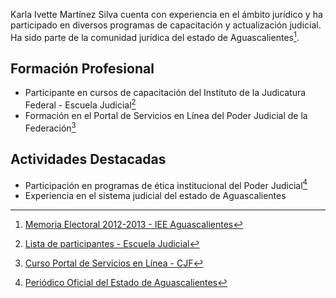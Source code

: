 Karla Ivette Martínez Silva cuenta con experiencia en el ámbito jurídico y ha participado en diversos programas de capacitación y actualización judicial. Ha sido parte de la comunidad jurídica del estado de Aguascalientes[^1].

## Formación Profesional

- Participante en cursos de capacitación del Instituto de la Judicatura Federal - Escuela Judicial[^2]
- Formación en el Portal de Servicios en Línea del Poder Judicial de la Federación[^3]

## Actividades Destacadas

- Participación en programas de ética institucional del Poder Judicial[^4]
- Experiencia en el sistema judicial del estado de Aguascalientes

[^1]: [Memoria Electoral 2012-2013 - IEE Aguascalientes](https://www.ieeags.mx/media/publicaciones-productos/Memoria%20Electoral%202012-2013/memoria_2012_2013.pdf)

[^2]: [Lista de participantes - Escuela Judicial](https://escuelajudicial.cjf.gob.mx/cursosesp/2018/Agosto/%C3%89tica%20institucional/Listas%20de%20alumnos%20con%20derecho%20a%20constancia_%C3%89TICA_agosto_2018.pdf)

[^3]: [Curso Portal de Servicios en Línea - CJF](https://escuelajudicial.cjf.gob.mx/cursosesp/2020/Noviembre/Portal%20de%20Servicios/Lista%20de%20admitidos%20del%2013%20DE%20NOVIEMBRE%20DE%202020.pdf)

[^4]: [Periódico Oficial del Estado de Aguascalientes](http://www.ordenjuridico.gob.mx/Documentos/Estatal/Aguascalientes/wo80193.pdf)
